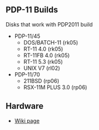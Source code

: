== PDP-11 Builds ==

Disks that work with PDP2011 build

* PDP-11/45
** DOS/BATCH-11 (rk05)
** RT-11 4.0 (rk05)
** RT-11FB 4.0 (rk05)
** RT-11 5.3 (rk05)
** UNIX V7 (rl02)
* PDP-11/70
** 211BSD (rp06)
** RSX-11M PLUS 3.0 (rp06)

== Hardware ==

* [http://land-boards.com/blwiki/index.php?title=PDP-11_ON_RETRO-EP4CE15 Wiki page]
